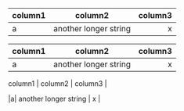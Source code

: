 <!-- correct table, just formatting -->
| column1 | column2 | column3 |
| :------ | :-------: | -------: |
|a| another longer string | x |

<!-- empty column -->
<!-- TODO not yet working correctly (one column too much + no formatting) -->
| column1 | column2 | column3 |  | 
| :------ | :-------: | -------: |
|a| another longer string | x |


<!-- missing formatting line -->
<!-- TODO not yet working correctly (second line is dismissed)-->
| column1 | column2 | column3 |
|a| another longer string | x |

